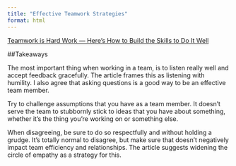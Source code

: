 ```yaml
---
title: "Effective Teamwork Strategies"
format: html
---
```


[Teamwork is Hard Work — Here's How to Build the Skills to Do It Well](https://www.forbes.com/sites/annkowalsmith/2023/04/25/teamwork-is-hard-work-heres-how-to-build-the-skills-to-do-it-well/)

##Takeaways

The most important thing when working in a team, is to listen really well and accept feedback gracefully. The article frames this as listening with humility. I also agree that asking questions is a good way to be an effective team member. 

Try to challenge assumptions that you have as a team member. It doesn't serve the team to stubbornly stick to ideas that you have about something, whether it's the thing you're working on or something else. 

When disagreeing, be sure to do so respectfully and without holding a grudge. It's totally normal to disagree, but make sure that doesn't negatively impact team efficiency and relationships. The article suggests widening the circle of empathy as a strategy for this. 
